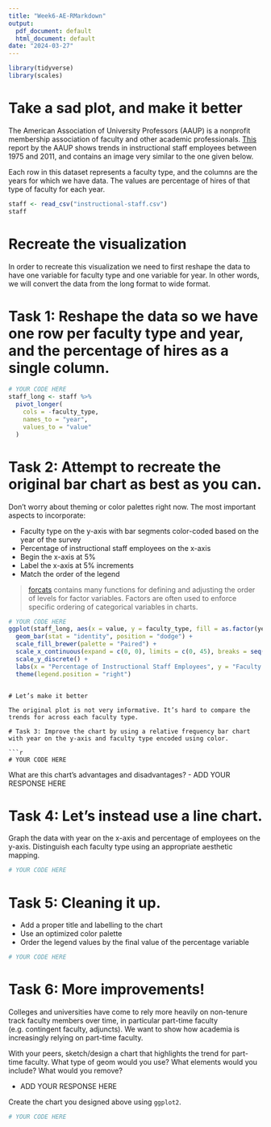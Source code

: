 ```yaml
---
title: "Week6-AE-RMarkdown"
output:
  pdf_document: default
  html_document: default
date: "2024-03-27"
---
```


```r
library(tidyverse)
library(scales)
```

# Take a sad plot, and make it better

The American Association of University Professors (AAUP) is a nonprofit membership association of faculty and other academic professionals. [This](https://www.aaup.org/sites/default/files/files/AAUP_Report_InstrStaff-75-11_apr2013.pdf) report by the AAUP shows trends in instructional staff employees between 1975 and 2011, and contains an image very similar to the one given below.

Each row in this dataset represents a faculty type, and the columns are the years for which we have data. The values are percentage of hires of that type of faculty for each year.

```r
staff <- read_csv("instructional-staff.csv")
staff
```

# Recreate the visualization

In order to recreate this visualization we need to first reshape the data to have one variable for faculty type and one variable for year. In other words, we will convert the data from the long format to wide format.

# Task 1: Reshape the data so we have one row per faculty type and year, and the percentage of hires as a single column.

```r
# YOUR CODE HERE
staff_long <- staff %>% 
  pivot_longer(
    cols = -faculty_type, 
    names_to = "year", 
    values_to = "value"
  )
```

# Task 2: Attempt to recreate the original bar chart as best as you can.

Don’t worry about theming or color palettes right now. The most important aspects to incorporate:

-   Faculty type on the y-axis with bar segments color-coded based on the year of the survey
-   Percentage of instructional staff employees on the x-axis
-   Begin the x-axis at 5%
-   Label the x-axis at 5% increments
-   Match the order of the legend

> [forcats](https://forcats.tidyverse.org/) contains many functions for defining and adjusting the order of levels for factor variables. Factors are often used to enforce specific ordering of categorical variables in charts.

```r
# YOUR CODE HERE
ggplot(staff_long, aes(x = value, y = faculty_type, fill = as.factor(year))) +
  geom_bar(stat = "identity", position = "dodge") +
  scale_fill_brewer(palette = "Paired") +
  scale_x_continuous(expand = c(0, 0), limits = c(0, 45), breaks = seq(5, 45, by = 5)) +
  scale_y_discrete() +
  labs(x = "Percentage of Instructional Staff Employees", y = "Faculty Type", fill = "Year") +
  theme(legend.position = "right")
```
```

# Let’s make it better

The original plot is not very informative. It’s hard to compare the trends for across each faculty type.

# Task 3: Improve the chart by using a relative frequency bar chart with year on the y-axis and faculty type encoded using color.

```r
# YOUR CODE HERE

```

What are this chart’s advantages and disadvantages? - ADD YOUR RESPONSE HERE

# Task 4: Let’s instead use a line chart. 

Graph the data with year on the x-axis and percentage of employees on the y-axis. Distinguish each faculty type using an appropriate aesthetic mapping.

```r
# YOUR CODE HERE

```

# Task 5: Cleaning it up.

- Add a proper title and labelling to the chart
- Use an optimized color palette
- Order the legend values by the final value of the percentage variable

```r
# YOUR CODE HERE

```

# Task 6: More improvements!
Colleges and universities have come to rely more heavily on non-tenure track faculty members over time, in particular part-time faculty (e.g. contingent faculty, adjuncts). We want to show how academia is increasingly relying on part-time faculty.

With your peers, sketch/design a chart that highlights the trend for part-time faculty. What type of geom would you use? What elements would you include? What would you remove?

- ADD YOUR RESPONSE HERE

Create the chart you designed above using `ggplot2`.

```r
# YOUR CODE HERE

```
